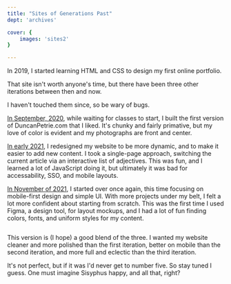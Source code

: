 ```yaml
---
title: "Sites of Generations Past"
dept: 'archives'

cover: {
    images: 'sites2'
}

---
```



In 2019, I started learning HTML and CSS to design my first online portfolio.

That site isn't worth anyone's time, but there have been three other iterations between then and now.

I haven't touched them since, so be wary of bugs.

[In September, 2020](/s/1/index.html), while waiting for classes to start, I built the first version of DuncanPetrie.com that I liked. It's chunky and fairly primative, but my love of color is evident and my photographs are front and center.

[In early 2021](/s/2/index.html), I redesigned my website to be more dynamic, and to make it easier to add new content. I took a single-page approach, switching the current article via an interactive list of adjectives. This was fun, and I learned a lot of JavaScript doing it, but ultimately it was bad for accessability, SSO, and mobile layouts. 

[In November of 2021](/s/3/index.html), I started over once again, this time focusing on mobile-first design and simple UI. With more projects under my belt, I felt a lot more confident about starting from scratch. This was the first time I used Figma, a design tool, for layout mockups, and I had a lot of fun finding colors, fonts, and uniform styles for my content.

<Img imgKey="sites1" />

This version is (I hope) a good blend of the three. I wanted my website cleaner and more polished than the first iteration, better on mobile than the second iteration, and more full and eclectic than the third iteration.

It's not perfect, but if it was I'd never get to number five. So stay tuned I guess. One must imagine Sisyphus happy, and all that, right? 
